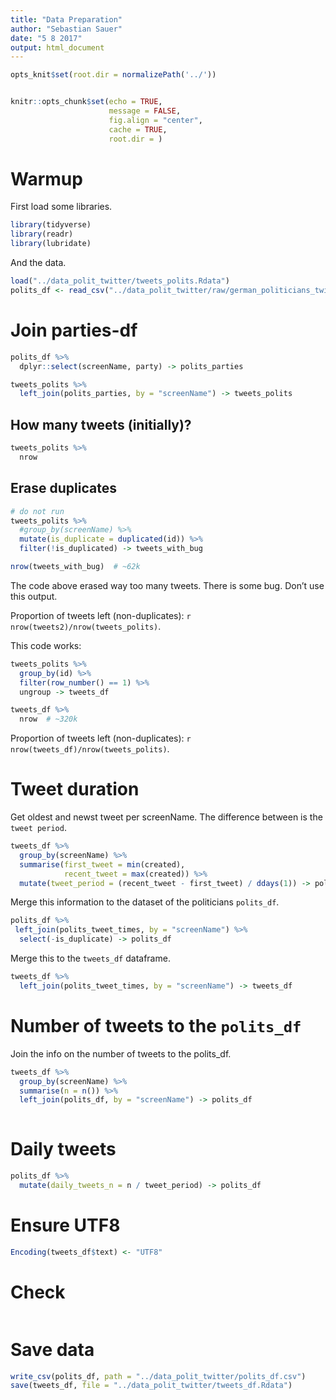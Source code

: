 ```yaml
---
title: "Data Preparation"
author: "Sebastian Sauer"
date: "5 8 2017"
output: html_document
---
```





```r

opts_knit$set(root.dir = normalizePath('../'))


knitr::opts_chunk$set(echo = TRUE,
                      message = FALSE,
                      fig.align = "center",
                      cache = TRUE,
                      root.dir = )
```



# Warmup


First load some libraries.

```r
library(tidyverse)
library(readr)
library(lubridate)
```


And the data.
```r
load("../data_polit_twitter/tweets_polits.Rdata")
polits_df <- read_csv("../data_polit_twitter/raw/german_politicians_twitter.csv")
```





# Join parties-df 

```r
polits_df %>% 
  dplyr::select(screenName, party) -> polits_parties

tweets_polits %>% 
  left_join(polits_parties, by = "screenName") -> tweets_polits


```



## How many tweets (initially)?

```r
tweets_polits %>% 
  nrow
```





## Erase duplicates

```r

# do not run
tweets_polits %>% 
  #group_by(screenName) %>% 
  mutate(is_duplicate = duplicated(id)) %>% 
  filter(!is_duplicated) -> tweets_with_bug

nrow(tweets_with_bug)  # ~62k
```

The code above erased way too many tweets. There is some bug. Don't use this output.

Proportion of tweets left (non-duplicates): `r nrow(tweets2)/nrow(tweets_polits)`.

This code works:

```r
tweets_polits %>% 
  group_by(id) %>% 
  filter(row_number() == 1) %>% 
  ungroup -> tweets_df

tweets_df %>% 
  nrow  # ~320k
```

Proportion of tweets left (non-duplicates): `r nrow(tweets_df)/nrow(tweets_polits)`.



# Tweet duration

Get oldest and newst tweet per screenName. The difference between is the `tweet period`.

```r
tweets_df %>% 
  group_by(screenName) %>% 
  summarise(first_tweet = min(created),
            recent_tweet = max(created)) %>% 
  mutate(tweet_period = (recent_tweet - first_tweet) / ddays(1)) -> polits_tweet_times

```


Merge this information to the dataset of the politicians `polits_df`.

```r


polits_df %>% 
 left_join(polits_tweet_times, by = "screenName") %>% 
  select(-is_duplicate) -> polits_df
```


Merge this to the `tweets_df` dataframe.

```r
tweets_df %>% 
  left_join(polits_tweet_times, by = "screenName") -> tweets_df
```



# Number of tweets to the `polits_df`


Join the info on the number of tweets to the polits_df.

```r
tweets_df %>% 
  group_by(screenName) %>% 
  summarise(n = n()) %>% 
  left_join(polits_df, by = "screenName") -> polits_df
  
```



# Daily tweets

```r
polits_df %>% 
  mutate(daily_tweets_n = n / tweet_period) -> polits_df
```


# Ensure UTF8

```r
Encoding(tweets_df$text) <- "UTF8"
```




# Check

```r

```





# Save data

```r
write_csv(polits_df, path = "../data_polit_twitter/polits_df.csv")
save(tweets_df, file = "../data_polit_twitter/tweets_df.Rdata")
```

